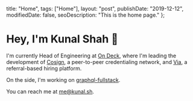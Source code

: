   title: "Home",
  tags: ["Home"],
  layout: "post",
  publishDate: "2019-12-12",
  modifiedDate: false,
  seoDescription: "This is the home page."
};

# Hey, I'm Kunal Shah 👋

<SocialIcons />

I'm currently Head of Engineering at [On Deck](https://beondeck.com), where I'm leading the development of [Cosign](https://cosign.co), a peer-to-peer credentialing network, and [Via](https://via.beondeck.com), a referral-based hiring platform.

On the side, I'm working on [graphql-fullstack](https://github.com/kunalgorithm/graphql-fullstack).

You can reach me at [me@kunal.sh](mailto:me@kunal.sh).
